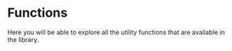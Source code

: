 # Functions

Here you will be able to explore all the utility functions that are available in the library. 
